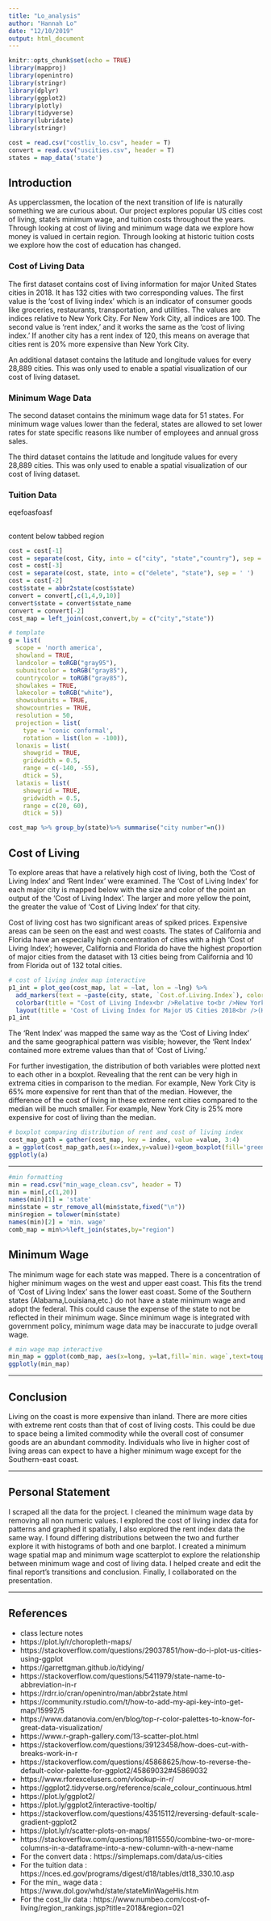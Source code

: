 ```yaml
---
title: "Lo_analysis"
author: "Hannah Lo"
date: "12/10/2019"
output: html_document
---
```


```r
knitr::opts_chunk$set(echo = TRUE)
library(mapproj)
library(openintro)
library(stringr)
library(dplyr)
library(ggplot2)
library(plotly)
library(tidyverse)
library(lubridate)
library(stringr)

cost = read.csv("costliv_lo.csv", header = T)
convert = read.csv("uscities.csv", header = T)
states = map_data('state')
```

## Introduction {.tabset .tabset-fade}

As upperclassmen, the location of the next transition of life is naturally something we are curious about. Our project explores popular US cities cost of living, state's minimum wage, and tuition costs throughout the years. Through looking at cost of living and minimum wage data we explore how money is valued in certain region. Through looking at historic tuition costs we explore how the cost of education has changed.

### Cost of Living Data 

The first dataset contains cost of living information for major United States cities in 2018. It has 132 cities with two corresponding values. The first value is the 'cost of living index' which is an indicator of consumer goods like groceries, restaurants, transportation, and utilities. The values are indices relative to New York City. For New York City, all indices are 100. The second value is 'rent index,' and it works the same as the 'cost of living index.' If another city has a rent index of 120, this means on average that cities rent is 20% more expensive than New York City. 

An additional dataset contains the latitude and longitude values for every 28,889 cities. This was only used to enable a spatial visualization of our cost of living dataset.

### Minimum Wage Data

The second dataset contains the minimum wage data for 51 states. For minimum wage values lower than the federal,
states are allowed to set lower rates for state specific reasons like number of employees and annual gross sales.

The third dataset contains the latitude and longitude values for every 28,889 cities. This was only used to enable a spatial visualization of our cost of living dataset. 

### Tuition Data

eqefoasfoasf

##

content below tabbed region

```r
cost = cost[-1]
cost = separate(cost, City, into = c("city", "state","country"), sep = ',') 
cost = cost[-3]
cost = separate(cost, state, into = c("delete", "state"), sep = ' ')
cost = cost[-2]
cost$state = abbr2state(cost$state)
convert = convert[,c(1,4,9,10)]
convert$state = convert$state_name
convert = convert[-2]
cost_map = left_join(cost,convert,by = c("city","state"))
```

```r
# template
g = list(
  scope = 'north america',
  showland = TRUE,
  landcolor = toRGB("gray95"),
  subunitcolor = toRGB("gray85"),
  countrycolor = toRGB("gray85"),
  showlakes = TRUE,
  lakecolor = toRGB("white"),
  showsubunits = TRUE,
  showcountries = TRUE,
  resolution = 50,
  projection = list(
    type = 'conic conformal',
    rotation = list(lon = -100)),
  lonaxis = list(
    showgrid = TRUE,
    gridwidth = 0.5,
    range = c(-140, -55),
    dtick = 5),
  lataxis = list(
    showgrid = TRUE,
    gridwidth = 0.5,
    range = c(20, 60),
    dtick = 5))

cost_map %>% group_by(state)%>% summarise("city number"=n())
```

## Cost of Living

To explore areas that have a relatively high cost of living, both the 'Cost of Living Index' and 'Rent Index' were examined. The 'Cost of Living Index' for each major city is mapped below with the size and color of the point an output of the 'Cost of Living Index'. The larger and more yellow the point, the greater the value of 'Cost of Living Index' for that city.

Cost of living cost has two significant areas of spiked prices. Expensive areas can be seen on the east and west coasts.  The states of California and Florida have an especially high concentration of cities with a high 'Cost of Living Index'; however, California and Florida do have the highest proportion of major cities from the dataset with 13 cities being from California and 10 from Florida out of 132 total cities. 


```r
# cost of living index map interactive
p1_int = plot_geo(cost_map, lat = ~lat, lon = ~lng) %>%
  add_markers(text = ~paste(city, state, `Cost.of.Living.Index`), color = ~`Cost.of.Living.Index`, size = ~`Cost.of.Living.Index`, hoverinfo = "text") %>%
  colorbar(title = "Cost of Living Index<br />Relative to<br />New York City<br />as 100") %>%
  layout(title = 'Cost of Living Index for Major US Cities 2018<br />(Hover for city)', geo = g)
p1_int
```
The 'Rent Index' was mapped the same way as the 'Cost of Living Index' and the same geographical pattern was visible; however, the 'Rent Index' contained more extreme values than that of 'Cost of Living.' 

For further investigation, the distribution of both variables were plotted next to each other in a boxplot. Revealing that the rent can be very high in extrema cities in comparison to the median. For example, New York City is 65% more expensive for rent than that of the median. However, the difference of the cost of living in these extreme rent cities compared to the median will be much smaller. For example, New York City is 25% more expensive for cost of living than the median. 

```r
# boxplot comparing distribution of rent and cost of living index
cost_map_gath = gather(cost_map, key = index, value =value, 3:4)
a = ggplot(cost_map_gath,aes(x=index,y=value))+geom_boxplot(fill='green')+annotate("text", x = 1.5, y = 100, label = " <--- New York City --->") +annotate("text", x = 1.3, y = 90, label = "3 extrema")+annotate("text", x = 2.3, y = 90, label = "8 extrema")+labs(title='Barplot of Cost of Living vs Barplot of Rent') + scale_x_discrete(labels=c("Cost of Living", "Rent"))
ggplotly(a)
```

---

```r
#min formatting
min = read.csv("min_wage_clean.csv", header = T)
min = min[,c(1,20)]
names(min)[1] = 'state'
min$state = str_remove_all(min$state,fixed("\n"))
min$region = tolower(min$state)
names(min)[2] = 'min. wage'
comb_map = min%>%left_join(states,by="region")
```

## Minimum Wage

The minimum wage for each state was mapped. There is a concentration of higher minimum wages on the west and upper east coast. This fits the trend of 'Cost of Living Index' sans the lower east coast. Some of the Southern states (Alabama,Louisiana,etc.) do not have a state minimum wage and adopt the federal. This could cause the expense of the state to not be reflected in their minimum wage. Since minimum wage is integrated with government policy, minimum wage data may be inaccurate to judge overall wage. 

```r
# min wage map interactive 
min_map = ggplot(comb_map, aes(x=long, y=lat,fill=`min. wage`,text=toupper(region))) + geom_polygon(aes(group = group)) +coord_map() +theme(axis.title.x=element_blank(),axis.title.y=element_blank())+ labs(title='Minimum Wage by State')
ggplotly(min_map)
```

---

## Conclusion

Living on the coast is more expensive than inland. There are more cities with extreme rent costs than that of cost of living costs. This could be due to space being a limited commodity while the overall cost of consumer goods are an abundant commodity. Individuals who live in higher cost of living areas can expect to have a higher minimum wage except for the Southern-east coast. 

---

## Personal Statement

I scraped all the data for the project. I cleaned the minimum wage data by removing all non numeric values. I explored the cost of living index data for patterns and graphed it spatially, I also explored the rent index data the same way. I found differing distributions between the two and further explore it with histograms of both and one barplot. I created a minimum wage spatial map and minimum wage scatterplot to explore the relationship between minimum wage and cost of living data. I helped create and edit the final report's transitions and conclusion. Finally, I collaborated on the presentation. 

---

## References

* class lecture notes
* https://plot.ly/r/choropleth-maps/
* https://stackoverflow.com/questions/29037851/how-do-i-plot-us-cities-using-ggplot
* https://garrettgman.github.io/tidying/ 
* https://stackoverflow.com/questions/5411979/state-name-to-abbreviation-in-r
* https://rdrr.io/cran/openintro/man/abbr2state.html
* https://community.rstudio.com/t/how-to-add-my-api-key-into-get-map/15992/5
* https://www.datanovia.com/en/blog/top-r-color-palettes-to-know-for-great-data-visualization/
* https://www.r-graph-gallery.com/13-scatter-plot.html
* https://stackoverflow.com/questions/39123458/how-does-cut-with-breaks-work-in-r
* https://stackoverflow.com/questions/45868625/how-to-reverse-the-default-color-palette-for-ggplot2/45869032#45869032
* https://www.rforexcelusers.com/vlookup-in-r/
* https://ggplot2.tidyverse.org/reference/scale_colour_continuous.html
* https://plot.ly/ggplot2/
* https://plot.ly/ggplot2/interactive-tooltip/
* https://stackoverflow.com/questions/43515112/reversing-default-scale-gradient-ggplot2
* https://plot.ly/r/scatter-plots-on-maps/
* https://stackoverflow.com/questions/18115550/combine-two-or-more-columns-in-a-dataframe-into-a-new-column-with-a-new-name
* For the convert data : https://simplemaps.com/data/us-cities
* For the tuition data : https://nces.ed.gov/programs/digest/d18/tables/dt18_330.10.asp
* For the min_ wage data : https://www.dol.gov/whd/state/stateMinWageHis.htm
* For the cost_liv data : https://www.numbeo.com/cost-of-living/region_rankings.jsp?title=2018&region=021

